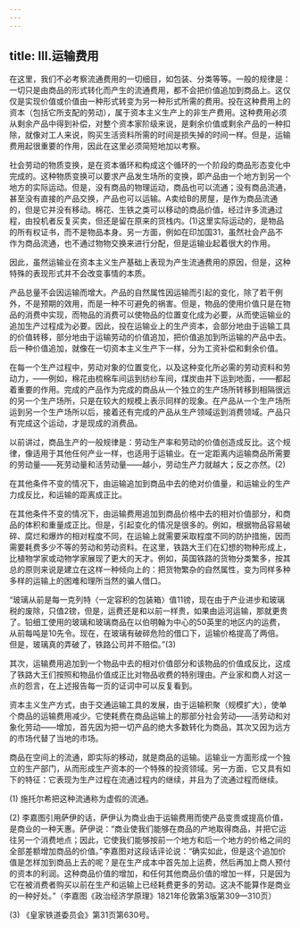 ```yaml
---
---
---
```

title: Ⅲ.运输费用
---



在这里，我们不必考察流通费用的一切细目，如包装、分类等等。一般的规律是：一切只是由商品的形式转化而产生的流通费用，都不会把价值追加到商品上。这仅仅是实现价值或价值由一种形式转变为另一种形式所需的费用。投在这种费用上的资本（包括它所支配的劳动），属于资本主义生产上的非生产费用。这种费用必须从剩余产品中得到补偿，对整个资本家阶级来说，是剩余价值或剩余产品的一种扣除，就像对工人来说，购买生活资料所需的时间是损失掉的时间一样。但是，运输费用起很重要的作用，因此在这里必须简短地加以考察。

社会劳动的物质变换，是在资本循环和构成这个循环的一个阶段的商品形态变化中完成的。这种物质变换可以要求产品发生场所的变换，即产品由一个地方到另一个地方的实际运动。但是，没有商品的物理运动，商品也可以流通；没有商品流通，甚至没有直接的产品交换，产品也可以运输。A卖给B的房屋，是作为商品流通的，但是它并没有移动。棉花、生铁之类可以移动的商品价值，经过许多流通过程，由投机者反复买卖，但还是留在原来的货栈内。(1)这里实际运动的，是物品的所有权证书，而不是物品本身。另一方面，例如在印加国31，虽然社会产品不作为商品流通，也不通过物物交换来进行分配，但是运输业起着很大的作用。

因此，虽然运输业在资本主义生产基础上表现为产生流通费用的原因，但是，这种特殊的表现形式并不会改变事情的本质。

产品总量不会因运输而增大。产品的自然属性因运输而引起的变化，除了若干例外，不是预期的效用，而是一种不可避免的祸害。但是，物品的使用价值只是在物品的消费中实现，而物品的消费可以使物品的位置变化成为必要，从而使运输业的追加生产过程成为必要。因此，投在运输业上的生产资本，会部分地由于运输工具的价值转移，部分地由于运输劳动的价值追加，把价值追加到所运输的产品中去。后一种价值追加，就像在一切资本主义生产下一样，分为工资补偿和剩余价值。

在每一个生产过程中，劳动对象的位置变化，以及这种变化所必需的劳动资料和劳动力，——例如，棉花由梳棉车间运到纺纱车间，煤炭由井下运到地面，——都起着重要的作用。完成的产品作为完成的商品从一个独立的生产场所转移到相隔很远的另一个生产场所，只是在较大的规模上表示同样的现象。在产品从一个生产场所运到另一个生产场所以后，接着还有完成的产品从生产领域运到消费领域。产品只有完成这个运动，才是现成的消费品。

以前讲过，商品生产的一般规律是：劳动生产率和劳动的价值创造成反比。这个规律，像适用于其他任何产业一样，也适用于运输业。在一定距离内运输商品所需要的劳动量——死劳动量和活劳动量——越小，劳动生产力就越大；反之亦然。(2)

在其他条件不变的情况下，由运输追加到商品中去的绝对价值量，和运输业的生产力成反比，和运输的距离成正比。

在其他条件不变的情况下，由运输费用追加到商品价格中去的相对价值部分，和商品的体积和重量成正比。但是，引起变化的情况是很多的。例如，根据物品容易破碎、腐烂和爆炸的相对程度不同，在运输上就需要采取程度不同的防护措施，因而需要耗费多少不等的劳动和劳动资料。在这里，铁路大王们在幻想的物种形成上，比植物学家或动物学家展现了更大的天才。例如，英国铁路的货物分类繁多，按其总的原则来说是建立在这样一种倾向上的：把货物繁杂的自然属性，变为同样多种多样的运输上的困难和理所当然的骗人借口。

“玻璃从前是每一克列特〈一定容积的包装箱〉值11镑，现在由于产业进步和玻璃税的废除，只值2镑，但是，运费还是和以前一样贵，如果由运河运输，那就更贵了。铅细工使用的玻璃和玻璃商品在以伯明翰为中心的50英里的地区内的运费，从前每吨是10先令。现在，在玻璃有破碎危险的借口下，运输价格提高了两倍。但是，玻璃真的弄破了，铁路公司并不赔偿。”(3)

其次，运输费用追加到一个物品中去的相对价值部分和该物品的价值成反比，这成了铁路大王们按照和物品价值成正比对物品收费的特别理由。产业家和商人对这一点的怨言，在上述报告每一页的证词中可以反复看到。

资本主义生产方式，由于交通运输工具的发展，由于运输积聚（规模扩大），使单个商品的运输费用减少。它使耗费在商品运输上的那部分社会劳动——活劳动和对象化劳动——增加，首先因为把一切产品的绝大多数转化为商品，其次又因为远方的市场代替了当地的市场。

商品在空间上的流通，即实际的移动，就是商品的运输。运输业一方面形成一个独立的生产部门，从而形成生产资本的一个特殊的投资领域。另一方面，它又具有如下的特征：它表现为生产过程在流通过程内的继续，并且为了流通过程而继续。

(1) 施托尔希把这种流通称为虚假的流通。

(2) 李嘉图引用萨伊的话，萨伊认为商业由于运输费用而使产品变贵或提高价值，是商业的一种天惠。萨伊说：“商业使我们能够在商品的产地取得商品，并把它运往另一个消费地点；因此，它使我们能够按前一个地方和后一个地方的价格之间的全部差额增加商品的价值。”李嘉图对这段话评论说：“确实如此，但是这个追加价值是怎样加到商品上去的呢？是在生产成本中首先加上运费，然后再加上商人预付的资本的利润。这种商品价值的增加，和任何其他商品价值的增加一样，只是因为它在被消费者购买以前在生产和运输上已经耗费更多的劳动。这决不能算作是商业的一种好处。”（李嘉图《政治经济学原理》1821年伦敦第3版第309—310页）

(3) 《皇家铁道委员会》第31页第630号。